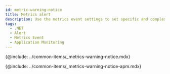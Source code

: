 ```yaml
---
id: metric-warning-notice
title: Metrics alert
description: Use the metrics event settings to set specific and complex events.
tags:
  - .NET
  - Alert
  - Metrics Event
  - Application Monitoring
---
```


{@include: ../common-items/_metrics-warning-notice.mdx}

{@include: ../common-items/_metrics-warning-notice-apm.mdx} 
